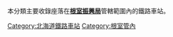本分類主要收錄座落在'''[[根室振興局|根室振興局]]'''管轄範圍內的鐵路車站。

[[Category:北海道鐵路車站|Category:北海道鐵路車站]]
[[Category:根室管內|Category:根室管內]]